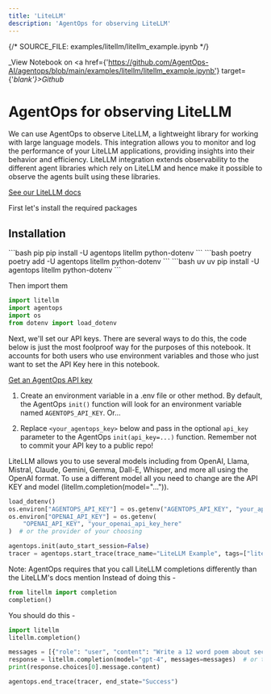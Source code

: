 ```yaml
---
title: 'LiteLLM'
description: 'AgentOps for observing LiteLLM'
---
```

{/*  SOURCE_FILE: examples/litellm/litellm_example.ipynb  */}

_View Notebook on <a href={'https://github.com/AgentOps-AI/agentops/blob/main/examples/litellm/litellm_example.ipynb'} target={'_blank'}>Github</a>_

# AgentOps for observing LiteLLM

We can use AgentOps to observe LiteLLM, a lightweight library for working with large language models. This integration allows you to monitor and log the performance of your LiteLLM applications, providing insights into their behavior and efficiency.
LiteLLM integration extends observability to the different agent libraries which rely on LiteLLM and hence make it possible to observe the agents built using these libraries.

[See our LiteLLM docs](https://docs.agentops.ai/v1/integrations/litellm)

First let's install the required packages



## Installation
<CodeGroup>
  ```bash pip
  pip install -U agentops litellm python-dotenv
  ```
  ```bash poetry
  poetry add -U agentops litellm python-dotenv
  ```
  ```bash uv
  uv pip install -U agentops litellm python-dotenv
  ```
</CodeGroup>

Then import them


```python
import litellm
import agentops
import os
from dotenv import load_dotenv
```

Next, we'll set our API keys. There are several ways to do this, the code below is just the most foolproof way for the purposes of this notebook. It accounts for both users who use environment variables and those who just want to set the API Key here in this notebook.

[Get an AgentOps API key](https://agentops.ai/settings/projects)

1. Create an environment variable in a .env file or other method. By default, the AgentOps `init()` function will look for an environment variable named `AGENTOPS_API_KEY`. Or...

2. Replace `<your_agentops_key>` below and pass in the optional `api_key` parameter to the AgentOps `init(api_key=...)` function. Remember not to commit your API key to a public repo!

LiteLLM allows you to use several models including from OpenAI, Llama, Mistral, Claude, Gemini, Gemma, Dall-E, Whisper, and more all using the OpenAI format. To use a different model all you need to change are the API KEY and model (litellm.completion(model="...")).


```python
load_dotenv()
os.environ["AGENTOPS_API_KEY"] = os.getenv("AGENTOPS_API_KEY", "your_api_key_here")
os.environ["OPENAI_API_KEY"] = os.getenv(
    "OPENAI_API_KEY", "your_openai_api_key_here"
)  # or the provider of your choosing
```


```python
agentops.init(auto_start_session=False)
tracer = agentops.start_trace(trace_name="LiteLLM Example", tags=["litellm-example", "agentops-example"])
```

Note: AgentOps requires that you call LiteLLM completions differently than the LiteLLM's docs mention
Instead of doing this -

```python
from litellm import completion
completion()
```

You should do this -

```python
import litellm
litellm.completion()
```


```python
messages = [{"role": "user", "content": "Write a 12 word poem about secret agents."}]
response = litellm.completion(model="gpt-4", messages=messages)  # or the model of your choosing
print(response.choices[0].message.content)
```


```python
agentops.end_trace(tracer, end_state="Success")
```


<script type="module" src="/scripts/github_stars.js"></script>
<script type="module" src="/scripts/scroll-img-fadein-animation.js"></script>
<script type="module" src="/scripts/button_heartbeat_animation.js"></script>
<script type="module" src="/scripts/adjust_api_dynamically.js"></script>